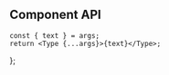 

<Meta component={Type} title="Foundations/Type" />

<Title>Typography</Title>

## Component API

<ArgsTable of={Type} />

    const { text } = args;
    return <Type {...args}>{text}</Type>;
};

<Canvas hidden>
    <Story
        name="Default"
        args={{
            size: DEFAULT_TYPE_SIZE,
            type: 'body',
            text: 'Lorem ipsum dolor sit amet consetetur ...',
        }}
        argTypes={{
            size: {
                control: {
                    type: 'select',
                    options: TYPE_SIZES,
                },
            },
            weight: {
                control: {
                    type: 'select',
                    options: TYPE_WEIGHTS,
                },
            },
        }}
    >
        {Template.bind({})}
    </Story>
</Canvas>
